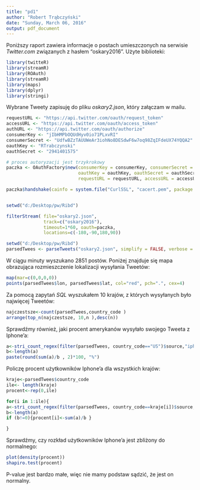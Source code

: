 ---
title: "pd1"
author: "Robert Trąbczyński"
date: "Sunday, March 06, 2016"
output: pdf_document
---

Poniższy raport zawiera informacje o postach umieszczonych na serwisie _Twitter.com_ związanych z hasłem "oskary2016". 
Użyte biblioteki:

```{r,warning=FALSE, message=FALSE}
library(twitteR)
library(streamR)
library(ROAuth)
library(streamR)
library(maps)
library(dplyr)
library(stringi)
```

Wybrane Tweety zapisuję do pliku _oskary2.json_, który załączam w mailu.

```{r, eval=FALSE}
requestURL <- "https://api.twitter.com/oauth/request_token"
accessURL <- "https://api.twitter.com/oauth/access_token"
authURL <- "https://api.twitter.com/oauth/authorize"
consumerKey <- "jIbHMPbOQUdHyv0io71PLxvRI"
consumerSecret <- "UdfwBZzTAUUWeAr3iohNo8DESdwF6w7oq98ZqIFdeUX74YQQA2"
oauthKey <- "RTrabczynski"
oauthSecret <- "2941401575"

# proces autoryzacji jest trzykrokowy
paczka <- OAuthFactory$new(consumerKey = consumerKey, consumerSecret = consumerSecret, 
                           oauthKey = oauthKey, oauthSecret = oauthSecret,
                           requestURL = requestURL, accessURL = accessURL, authURL = authURL)

paczka$handshake(cainfo = system.file("CurlSSL", "cacert.pem", package = "RCurl"))


setwd("d:/Desktop/pw/Ribd")

filterStream( file="oskary2.json", 
              track=c("oskary2016"), 
              timeout=1*60, oauth=paczka, 
              locations=c(-180,-90,180,90))

```
```{r}
setwd("d:/Desktop/pw/Ribd")
parsedTwees <- parseTweets("oskary2.json", simplify = FALSE, verbose = TRUE)

```

W ciągu minuty wyszukano 2851 postów.
Poniżej znajduje się mapa obrazująca rozmieszczenie lokalizacji wysyłania Tweetów:

```{r}

map(mar=c(0,0,0,0))
points(parsedTwees$lon, parsedTwees$lat, col="red", pch=".", cex=4)
```


Za pomocą zapytań _SQL_ wyszukałem 10 krajów, z których wysyłanych było najwięcej Tweetów:

```{r}
najczestsze<-count(parsedTwees,country_code )
arrange(top_n(najczestsze, 10,n ),desc(n))
```

Sprawdźmy również, jaki procent amerykanów wysyłało swojego Tweeta z Iphone'a:

```{r}
a<-stri_count_regex(filter(parsedTwees, country_code=="US")$source,"iphone")
b<-length(a)
paste(round(sum(a)/b , 2)*100, "%")
```


Policzę procent użytkowników Iphone'a dla wszystkich krajów:

```{r}
kraje<-parsedTwees$country_code
ile<- length(kraje)
procent<-rep(0,ile)

for(i in 1:ile){
a<-stri_count_regex(filter(parsedTwees, country_code==kraje[i])$source,"iphone")
b<-length(a)
if (b!=0){procent[i]<-sum(a)/b }

}


```

Sprawdźmy, czy rozkład użytkowników Iphone'a jest zbliżony do normalnego:
```{r}
plot(density(procent))
shapiro.test(procent)
```

P-value jest bardzo małe, więc nie mamy podstaw sądzić, że jest on normalny.